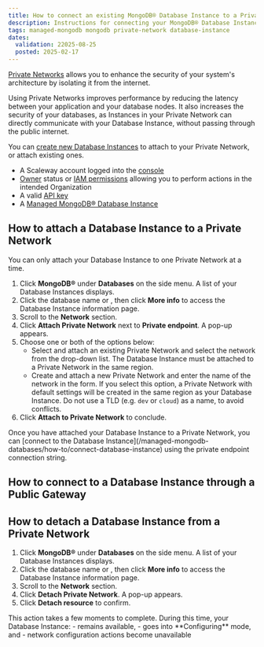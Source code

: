 ```yaml
---
title: How to connect an existing MongoDB® Database Instance to a Private Network
description: Instructions for connecting your MongoDB® Database Instance over a Private Network.
tags: managed-mongodb mongodb private-network database-instance
dates:
  validation: 22025-08-25
  posted: 2025-02-17
---
```



[Private Networks](/vpc/concepts/#private-networks) allows you to enhance the security of your system's architecture by isolating it from the internet.

Using Private Networks improves performance by reducing the latency between your application and your database nodes. It also increases the security of your databases, as Instances in your Private Network can directly communicate with your Database Instance, without passing through the public internet.

You can [create new Database Instances](/managed-mongodb-databases/how-to/create-a-database-instance) to attach to your Private Network, or attach existing ones.

<Requirements />

- A Scaleway account logged into the [console](https://console.scaleway.com)
- [Owner](/iam/concepts/#owner) status or [IAM permissions](/iam/concepts/#permission) allowing you to perform actions in the intended Organization
- A valid [API key](/iam/how-to/create-api-keys/)
- A [Managed MongoDB® Database Instance](/managed-mongodb-databases/how-to/create-a-database-instance)

## How to attach a Database Instance to a Private Network

<Message type="note">
  You can only attach your Database Instance to one Private Network at a time.
</Message>

1. Click **MongoDB®** under **Databases** on the side menu. A list of your Database Instances displays.
2. Click the database name or <Icon name="more" />, then click **More info** to access the Database Instance information page.
3. Scroll to the **Network** section.
4. Click **Attach Private Network** next to **Private endpoint**. A pop-up appears.
5. Choose one or both of the options below:
    - Select and attach an existing Private Network and select the network from the drop-down list.
        <Message type="important">
          The Database Instance must be attached to a Private Network in the same region.
        </Message>
    - Create and attach a new Private Network and enter the name of the network in the form.
        <Message type="important">
          If you select this option, a Private Network with default settings will be created in the same region as your Database Instance. Do not use a TLD (e.g. `dev` or `cloud`) as a name, to avoid conflicts.
        </Message>
6. Click **Attach to Private Network** to conclude.

<Message type="tip">
Once you have attached your Database Instance to a Private Network, you can [connect to the Database Instance](/managed-mongodb-databases/how-to/connect-database-instance) using the private endpoint connection string.
</Message>

## How to connect to a Database Instance through a Public Gateway

<SshBastionMdb />

## How to detach a Database Instance from a Private Network

1. Click **MongoDB®** under **Databases** on the side menu. A list of your Database Instances displays.
2. Click the database name or <Icon name="more" />, then click **More info** to access the Database Instance information page.
3. Scroll to the **Network** section.
4. Click **Detach Private Network**. A pop-up appears.
5. Click **Detach resource** to confirm.

<Message type="note">
This action takes a few moments to complete. During this time, your Database Instance:
  - remains available,
  - goes into **Configuring** mode, and
  - network configuration actions become unavailable
</Message>